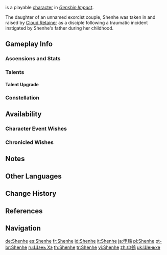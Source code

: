 {{CharacterTabs}}
{{About|the playable character|the [[Genius Invokation TCG]] Character Card|Shenhe (Character Card)}}
{{Character Infobox
|image            = <gallery>
Shenhe Card.png|Card
Character Shenhe Full Wish.png|Wish
Character Shenhe Game.png|In-Game
</gallery>

|type             = Playable <!--Playable Character Information-->
|quality          = 5
|weapon           = Polearm
|element          = Cryo

|name             = Shenhe <!--Character Information-->
|birthday         = March 10th
|constellation    = Crista Doloris
|region           = Liyue
|affiliation      = Cloud Retainer's Abode
|affiliation2     = Adepti
|affiliationNote2 = disciple
|affiliationRef2  = <ref group="Note">Shenhe herself is not considered an adeptus.</ref>
|affiliation3     = Wanmin Restaurant
|dish             = Heartstring Noodles
|namecard         = Shenhe: Comb
|obtain           =
* [[The Transcendent One Returns|Event Wish &mdash; The Transcendent One Returns]]
* [[Chronicled Wish]]es
|obtainType       = Event-Exclusive
|event_name       = The Transcendent One Returns
|releaseDate      = 2022-01-05

<!--Family-->
|mother           = Xianyun
|motherNote       = master
|motherRef        = <ref name="The Glede Returns to the Pavilion">{{Ref/Quest|The Glede Returns to the Pavilion (Quest)|quote='''Zhongli:''' Truth be told, one of my old friends has several grown daughters.}}</ref><ref>{{Ref/Quest|Xianyun: Disciple's Gift|quote='''Shenhe:''' You are my closest kin, Master.}}</ref>
|relative         = Chongyun <!--Family-->
|relativeNote     = nephew
|relativeRef      = <ref group="Note">In the [https://www.bilibili.com/video/BV1K3411e7Mk CN version of Shenhe's Character Demo], Chongyun refers to Shenhe as his {{zh|小姨}}, which means "the youngest sister of one's mother."</ref>

<!--Titles-->
|title            = Lonesome Transcendence 
|title2           = Ethereal Soul Amidst the Mortal Realm

|voiceEN          = [https://www.chelseakwoka.com/ Chelsea Kwoka]<ref>YouTube: [https://youtu.be/9LR1HGtpWz4 Version 2.4 Special Program]</ref> <!--Voice Actors-->
|voiceCN          = [https://zh.moegirl.org.cn/秦紫翼 Qin Ziyi ({{zh|秦紫翼}})]<ref>Bilibili: [https://www.bilibili.com/video/BV12D4y1c76E {{zh|2.4版本PV：「飞彩镌流年」}}]</ref>
|voiceJP          = {{w|Ayako Kawasumi|Kawasumi Ayako ({{ja|川澄綾子}})}}<ref>Twitter: [https://twitter.com/Genshin_7/status/1475075597630316560 JP VA Announcement]</ref>
|voiceKR          = {{w|ko:이현진 (성우)|Lee Hyun-jin ({{ko|이현진}})}}<ref>Twitter: [https://twitter.com/genshinimpactkr/status/1476432868179996672 KR VA Announcement]</ref>

}}
{{Lang|'''Shenhe'''|zh=申鹤|zh_rm=Shēnhè}} is a playable {{Cryo}} [[character]] in ''[[Genshin Impact]]''.

The daughter of an unnamed exorcist couple, Shenhe was taken in and raised by [[Cloud Retainer]] as a disciple following a traumatic incident instigated by Shenhe's father during her childhood.

==Gameplay Info==
===Ascensions and Stats===
{{Character Ascensions and Stats}}

===Talents===
{{Talent Table}}

====Talent Upgrade====
{{Talent Upgrade}}

===Constellation===
{{Constellation Table}}

==Availability==
===Character Event Wishes===
{{Featured}}
===Chronicled Wishes===
{{Featured|chronicled=1}}

==Notes==
{{Reflist|note=1}}

==Other Languages==
{{Other Languages
|default_hidden = 1
|en      = Shenhe
|zhs     = 申鹤
|zhs_rm  = Shēnhè
|zht     = 申鶴
|zht_rm  = Shēnhè
|ja      = 申鶴
|ja_rm   = Shinkaku
|ko      = {{tt|신학|申鶴}}
|es      = Shenhe
|fr      = Shenhe
|ru      = Шэнь Хэ
|th      = Shenhe
|vi      = Shenhe
|de      = Shenhe
|id      = Shenhe
|pt      = Shenhe
|tr      = Shenhe
|it      = Shenhe
}}

==Change History==
{{Change History|2.4|introduced=2.2}}

==References==
{{Reflist|2}}

==Navigation==
{{Character Navbox}}

[[de:Shenhe]]
[[es:Shenhe]]
[[fr:Shenhe]]
[[id:Shenhe]]
[[it:Shenhe]]
[[ja:申鶴]]
[[pl:Shenhe]]
[[pt-br:Shenhe]]
[[ru:Шэнь Хэ]]
[[th:Shenhe]]
[[tr:Shenhe]]
[[vi:Shenhe]]
[[zh:申鶴]]
[[uk:Шеньхе]]